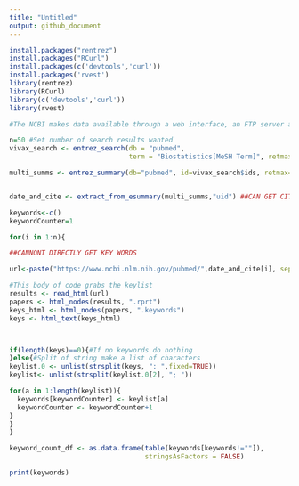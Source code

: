 ```yaml
---
title: "Untitled"
output: github_document
---
```


```r
install.packages("rentrez")
install.packages("RCurl")
install.packages(c('devtools','curl'))
install.packages('rvest')
library(rentrez)
library(RCurl)
library(c('devtools','curl'))
library(rvest)

#The NCBI makes data available through a web interface, an FTP server and through a REST API called the Entrez Utilities, this package should allow us to access it.  Some other jazz changed since Adam taught this last so I had to install and load the other packages you see as well.
```



```r

n=50 #Set number of search results wanted
vivax_search <- entrez_search(db = "pubmed",
                              term = "Biostatistics[MeSH Term]", retmax=n) #Altered to view biostats

multi_summs <- entrez_summary(db="pubmed", id=vivax_search$ids, retmax=n)


date_and_cite <- extract_from_esummary(multi_summs,"uid") ##CAN GET CITATIONS

keywords<-c()
keywordCounter=1

for(i in 1:n){

##CANNONT DIRECTLY GET KEY WORDS

url<-paste("https://www.ncbi.nlm.nih.gov/pubmed/",date_and_cite[i], sep="" )

#This body of code grabs the keylist
results <- read_html(url)
papers <- html_nodes(results, ".rprt")
keys_html <- html_nodes(papers, ".keywords")
keys <- html_text(keys_html)



if(length(keys)==0){#If no keywords do nothing
}else{#Split of string make a list of characters
keylist.0 <- unlist(strsplit(keys, ": ",fixed=TRUE))
keylist<- unlist(strsplit(keylist.0[2], "; "))

for(a in 1:length(keylist)){
  keywords[keywordCounter] <- keylist[a]
  keywordCounter <- keywordCounter+1
}
}
}

keyword_count_df <- as.data.frame(table(keywords[keywords!=""]), 
                                  stringsAsFactors = FALSE)

print(keywords)
```
